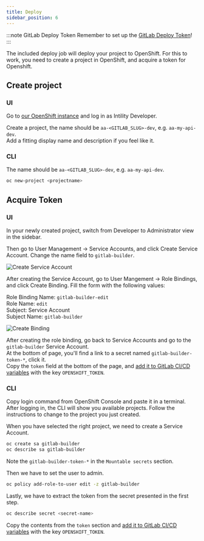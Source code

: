 ```yaml
---
title: Deploy
sidebar_position: 6
---
```


:::note GitLab Deploy Token
Remember to set up the [GitLab Deploy Token](/dotnet/setup/gitlab#add-gitlab-deploy-token)!
:::

The included deploy job will deploy your project to OpenShift. For this to work, you need to create a project in OpenShift, and acquire a token for Openshift.

## Create project

### UI

Go to [our OpenShift instance](https://console.apps.openshift.intility.com/) and log in as Intility Developer.

Create a project, the name should be `aa-<GITLAB_SLUG>-dev`, e.g. `aa-my-api-dev`.  
Add a fitting display name and description if you feel like it.

### CLI

The name should be `aa-<GITLAB_SLUG>-dev`, e.g. `aa-my-api-dev`.

```bash
oc new-project <projectname>
```

## Acquire Token

### UI

In your newly created project, switch from Developer to Administrator view in the sidebar.

Then go to User Management -> Service Accounts, and click Create Service Account. Change the name field to `gitlab-builder`.

![Create Service Account](/img/openshift-sa-new.png)

After creating the Service Account, go to User Mangement -> Role Bindings, and click Create Binding. Fill the form with the following values:

Role Binding Name: `gitlab-builder-edit`  
Role Name: `edit`  
Subject: Service Account  
Subject Name: `gitlab-builder`  

![Create Binding](/img/openshift-rb-new.png)

After creating the role binding, go back to Service Accounts and go to the `gitlab-builder` Service Account.  
At the bottom of page, you'll find a link to a secret named `gitlab-builder-token-*`, click it.  
Copy the `token` field at the bottom of the page, and [add it to GitLab CI/CD variables](/dotnet/setup/gitlab#adding-cicd-variables) with the key `OPENSHIFT_TOKEN`.

### CLI

Copy login command from OpenShift Console and paste it in a terminal.  
After logging in, the CLI will show you available projects. Follow the instructions to change to the project you just created.

When you have selected the right project, we need to create a Service Account.

```bash
oc create sa gitlab-builder
oc describe sa gitlab-builder
```

Note the `gitlab-builder-token-*` in the `Mountable secrets` section.

Then we have to set the user to admin.

```bash
oc policy add-role-to-user edit -z gitlab-builder
```

Lastly, we have to extract the token from the secret presented in the first step.

```bash
oc describe secret <secret-name>
```

Copy the contents from the `token` section and [add it to GitLab CI/CD variables](/dotnet/setup/gitlab#adding-cicd-variables) with the key `OPENSHIFT_TOKEN`.
